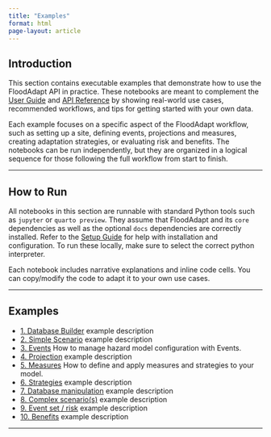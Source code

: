 ```yaml
---
title: "Examples"
format: html
page-layout: article
---
```


## Introduction

This section contains executable examples that demonstrate how to use the FloodAdapt API in practice.
These notebooks are meant to complement the [User Guide](../4_user_guide/index.qmd) and [API Reference](../api_ref/api_index.qmd) by showing real-world use cases, recommended workflows, and tips for getting started with your own data.

Each example focuses on a specific aspect of the FloodAdapt workflow, such as setting up a site, defining events, projections and measures, creating adaptation strategies, or evaluating risk and benefits.
The notebooks can be run independently, but they are organized in a logical sequence for those following the full workflow from start to finish.

---

## How to Run

All notebooks in this section are runnable with standard Python tools such as `jupyter` or `quarto preview`.
They assume that FloodAdapt and its `core` dependencies as well as the optional `docs` dependencies are correctly installed.
Refer to the [Setup Guide](../3_setup_guide/index.qmd) for help with installation and configuration.
To run these locally, make sure to select the correct python interpreter.

Each notebook includes narrative explanations and inline code cells. You can copy/modify the code to adapt it to your own use cases.

---

## Examples

- [1. Database Builder]() example description
- [2. Simple Scenario]() example description
- [3. Events ](events/index.qmd) How to manage hazard model configuration with Events.
- [4. Projection ](projections/projections.ipynb) example description
- [5. Measures](measures/measures_strategy.ipynb) How to define and apply measures and strategies to your model.
- [6. Strategies]() example description
- [7. Database manipulation]() example description
- [8. Complex scenario(s)]() example description
- [9. Event set / risk]() example description
- [10. Benefits]() example description

---
